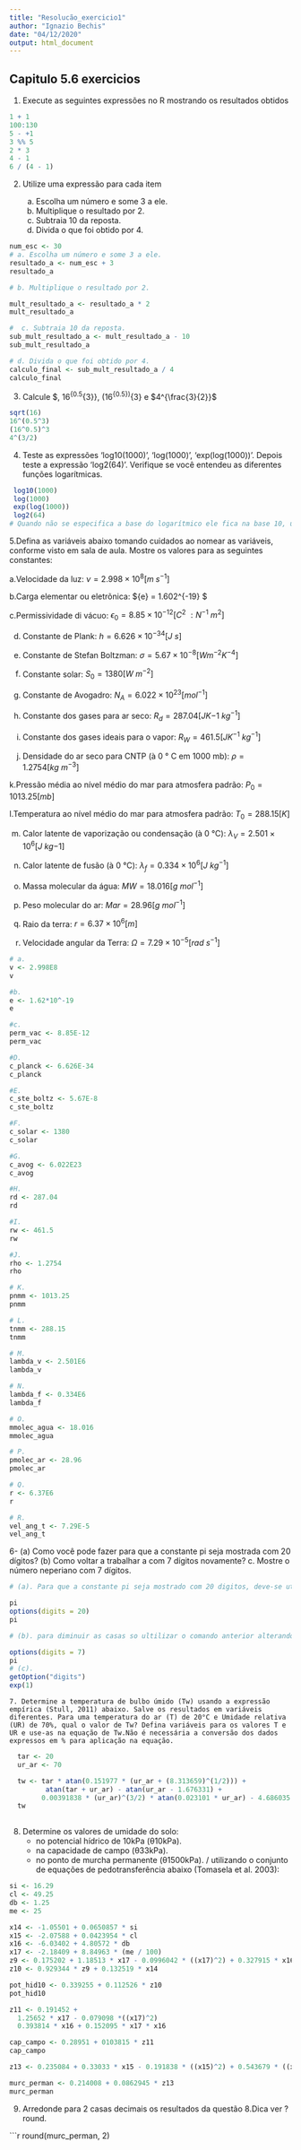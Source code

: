 ```yaml
---
title: "Resolucão_exercicio1"
author: "Ignazio Bechis"
date: "04/12/2020"
output: html_document
---
```

## Capitulo  5.6 exercicios 

   1. Execute as seguintes expressões no R mostrando os resultados obtidos 

```r
1 + 1   
100:130
5 - +1
3 %% 5
2 * 3
4 - 1 
6 / (4 - 1)
```
  
   2. Utilize uma expressão para cada item 
   
       a. Escolha um número e some 3 a ele. 
       b. Multiplique o resultado por 2.
       c. Subtraia 10 da reposta.
       d. Divida o que foi obtido por 4.

```r
num_esc <- 30
# a. Escolha um número e some 3 a ele.
resultado_a <- num_esc + 3
resultado_a

# b. Multiplique o resultado por 2.

mult_resultado_a <- resultado_a * 2
mult_resultado_a

#  c. Subtraia 10 da reposta.
sub_mult_resultado_a <- mult_resultado_a - 10
sub_mult_resultado_a

# d. Divida o que foi obtido por 4.
calculo_final <- sub_mult_resultado_a / 4
calculo_final
```

   3. Calcule $\sqrt{16}, 16^{0.5^{3}}, (16^{0.5})^{3} e $4^{\frac{3}{2}}$ 

```r
sqrt(16)
16^(0.5^3)
(16^0.5)^3
4^(3/2)

```

   4. Teste as expressões 'log10(1000)', 'log(1000)', 'exp(log(1000))'. Depois teste a expressão 'log2(64)'. Verifique se você entendeu as diferentes funções logarítmicas.
   
```r
 log10(1000)
 log(1000)
 exp(log(1000))
 log2(64)
# Quando não se especifica a base do logarítmico ele fica na base 10, um bom exemplo são as linhas 61 e 62 que são iguais porem um a base foi especificada no outro não   
```

   5.Defina as variáveis abaixo tomando cuidados ao nomear as variáveis, conforme visto em sala de aula. Mostre os valores para as seguintes constantes:
   
   a.Velocidade da luz: $\nu = 2.998 \times 10^{8} \left [m\;s^{-1} \right]$
   
   b.Carga elementar ou eletrõnica: ${e} = 1.602\times 10^{-19} \left [C\right] $
   
   c.Permissividade di vácuo: $\epsilon_{0} = 8.85\times 10^{-12}\left [C^{2}\ :N^{-1}\: m^{2} \right ]$
   
   d. Constante de Plank: ${h} = 6.626\times 10^{-34} \left [J\: s\right ]$
   
   e. Constante de Stefan Boltzman: $\sigma = 5.67\times 10^{-8} \left [W m^{-2} K^{-4} \right ]$
   
   f. Constante solar: ${S_{0}} = 1380 \left [W \: m^{-2} \right ]$
   
   g. Constante de Avogadro: ${N_{A}} = 6.022\times 10^{23} \left [mol^{-1} \right ]$
   
   h. Constante dos gases para ar seco: ${R_{d}} = 287.04 \left [J K{-1} \: kg^{-1} \right ]$ 
   
   i. Constante dos gases ideais para o vapor: ${R_{W}} = 461.5 \left [J K^{-1} \: kg^{-1} \right ]$
   
   j. Densidade do ar seco para CNTP (à 0 ° C em 1000 mb): $\rho = 1.2754 \left [kg \: m^{-3} \right ]$
   
   
   k.Pressão média ao nível médio do mar para atmosfera padrão: ${P_{0}} = 1013.25 \left [mb \right ]$
   
   l.Temperatura ao nível médio do mar para atmosfera padrão: ${T_{0}} = 288.15 \left [K \right ]$
   
   m. Calor latente de vaporização ou condensação (à 0 °C): ${\lambda_{V}} = 2.501 \times 10^{6} \left [J \: kg{-1} \right ]$
   
   n. Calor latente de fusão (à 0 °C): ${\lambda _{f}} = 0.334 \times 10^{6} \left [ J \: kg^{-1} \right ]$
   
   o. Massa molecular da água: ${M {W}} = 18.016 \left [g\: mol^{-1} \right ]$
   
   p. Peso molecular do ar: ${M{ar}} = 28.96 \left [ g\: mol^{-1} \right ]$
   
   q. Raio da terra: ${r} = 6.37 \times 10^{6} \left [m \right ]$
   
   r. Velocidade angular da Terra: $\Omega = 7.29 \times 10^{-5} \left [rad\: s^{-1} \right ]$
```r
# a.
v <- 2.998E8
v

#b.
e <- 1.62*10^-19
e

#c.
perm_vac <- 8.85E-12
perm_vac

#D.
c_planck <- 6.626E-34
c_planck

#E.
c_ste_boltz <- 5.67E-8
c_ste_boltz 

#F.
c_solar <- 1380
c_solar 

#G.
c_avog <- 6.022E23
c_avog 

#H.
rd <- 287.04
rd 

#I.
rw <- 461.5
rw 

#J.
rho <- 1.2754
rho

# K.
pnmm <- 1013.25
pnmm

# L.
tnmm <- 288.15
tnmm

# M.
lambda_v <- 2.501E6
lambda_v

# N.
lambda_f <- 0.334E6  
lambda_f

# O.
mmolec_agua <- 18.016
mmolec_agua

# P.
pmolec_ar <- 28.96
pmolec_ar

# Q.
r <- 6.37E6
r

# R.
vel_ang_t <- 7.29E-5
vel_ang_t

```

   6- (a) Como você pode fazer para que a constante pi seja mostrada com 20 dígitos? (b) Como voltar a trabalhar a com 7 dígitos novamente? c. Mostre o número neperiano com 7 dígitos.
   
```r
# (a). Para que a constante pi seja mostrado com 20 digitos, deve-se utilizar a função options(digits = 20)

pi
options(digits = 20)
pi

# (b). para diminuir as casas so ultilizar o comando anterior alterando para a quantidade de casas desejadas 

options(digits = 7)
pi
# (c).
getOption("digits")
exp(1)

```

    7. Determine a temperatura de bulbo úmido (Tw) usando a expressão empírica (Stull, 2011) abaixo. Salve os resultados em variáveis diferentes. Para uma temperatura do ar (T) de 20°C e Umidade relativa (UR) de 70%, qual o valor de Tw? Defina variáveis para os valores T e UR e use-as na equação de Tw.Não é necessária a conversão dos dados expressos em % para aplicação na equação.
    
\begin{aligned}    
T_{w}=T \cdot atan[0.151977 \cdot (UR+8.313659)^{1/2}]+\\
atan(T+UR)-\\
atan(UR-1.676331)+\\
0.00391838(UR)^{3/2}\cdot atan(0.023101\cdot UR)-\\
4.686035
\end{aligned}
```r
  tar <- 20
  ur_ar <- 70

  tw <- tar * atan(0.151977 * (ur_ar + (8.313659)^(1/2))) + 
         atan(tar + ur_ar) - atan(ur_ar - 1.676331) +
        0.00391838 * (ur_ar)^(3/2) * atan(0.023101 * ur_ar) - 4.686035
  tw
  
```
8. Determine os valores de umidade do solo:
      + no potencial hídrico de 10kPa (θ10kPa).
      + na capacidade de campo (θ33kPa).
      + no ponto de murcha permanente (θ1500kPa). 
/ utilizando o conjunto de equações de pedotransferência abaixo (Tomasela et al. 2003):


```r
si <- 16.29
cl <- 49.25
db <- 1.25
me <- 25

x14 <- -1.05501 + 0.0650857 * si
x15 <- -2.07588 + 0.0423954 * cl
x16 <- -6.03402 + 4.80572 * db
x17 <- -2.18409 + 8.84963 * (me / 100)
z9 <- 0.175202 + 1.18513 * x17 - 0.0996042 * ((x17)^2) + 0.327915 * x16 - 0.0758657 * ((x16)^2)
z10 <- 0.929344 * z9 + 0.132519 * x14

pot_hid10 <- 0.339255 + 0.112526 * z10
pot_hid10

z11 <- 0.191452 + 
  1.25652 * x17 - 0.079098 *((x17)^2)
  0.393814 * x16 + 0.152095 * x17 * x16

cap_campo <- 0.28951 + 0103815 * z11 
cap_campo

z13 <- 0.235084 + 0.33033 * x15 - 0.191838 * ((x15)^2) + 0.543679 * ((x15)^3) + 0.977685 * x17 + 0.304174 * x15 * x17 - 0.218857 * ((x17)^2) - 0.164373 * x15 * ((x17)^2) + 0.0415057 * ((x17)^3) + 0.373361 * x16 + 0.0811861 * x17 * x16 - 0.0768087 * x15 * x17 * x16

murc_perman <- 0.214008 + 0.0862945 * z13
murc_perman
```

9. Arredonde para 2 casas decimais os resultados da questão 8.Dica ver ?round.

```r
round(murc_perman, 2)



